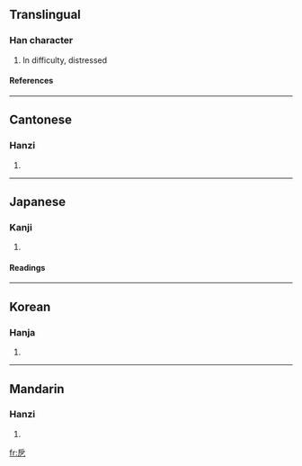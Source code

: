 ==Translingual==
===Han character===
{{Han char|rn=63|rad=戶|as=01|sn=5|four=|canj=竹尸弓 (HSN), 戈尸弓 (ISN)}}
# In difficulty, distressed
====References====
{{Han ref|kx=0415.010|dkj=11697|dj=0759.040|hdz=32257.030|uh=6239|ud=25145}}
----
==Cantonese==
===Hanzi===
{{yue-hanzi|jyut=|y=ak1}}
# {{defn|Cantonese}}
----
==Japanese==
===Kanji===
{{ja-kanji|grade=|rs=戶01}}
# {{defn|Japanese}} 
====Readings====
{{ja-readings|on=[[あく]] (aku), [[せく]] (seku)|kun=[[せまい]] (semai)}}
----
==Korean==
===Hanja===
{{ko-hanja|hangeul=액|eumhun=|rv=aek|mr=aek|y=ayk}}
# {{defn|Korean}}
----
==Mandarin==
===Hanzi===
{{cmn-hanzi|pin=[[è]] (e4)|wg=o<sup>4</sup>}}
# {{defn|Mandarin}}

[[fr:戹]]